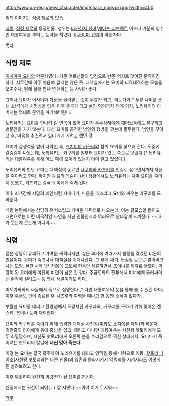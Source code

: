 http://www.ga-rei.jp/new_character/img/chara_noriyuki.jpg?width=400

위의 이미지는 [[식령 제로]]의 모습.

[[식령]], [[식령 제로]]의 등장인물. 성우는 [[타카하시 신야]]/[[제이슨 리브렉트]]
이즈나 가문의 영수인 대롱여우를 부리는 능력을 지녔다. [[이사야마 요미]]의 약혼자다.

[[목차]]
== 식령 제로 ==
[[이사야마 요미]]의 약혼자였다. 가문 어르신들의 입김으로 반쯤 억지로 맺어진 혼약이긴 하나, 서로간에 아주 마음에 없지는 않은 듯. 대책실에서는 요미와 티격태격하는 모습을 보여주나, 밤에 몰래 만나 연애하는 등 사이가 좋다.

그러나 요미가 이사야마 가문을 물려받는 것이 무효가 되고, 미토가와[* 푸른 나비를 쓰는 소년]에게 치명상을 입은 이후 불구가 되고 살인 혐의까지 받게 되자, 노리유키의 아버지는 멋대로 혼약을 파기해버린다.

노리유키는 요미를 만나러 갈 면목이 없어 요미가 혼수상태에게 깨어났음에도 불구하고 병문안을 가지 않는다. 대신 요미를 공격한 범인의 행방을 찾는데 몰두한다. 범인을 찾아낸 후, 마음을 추스려서 요미에게 가려고 했던 것.

요미가 살생석을 얻어 타락한 후, [[츠치미야 카구라]]와 함께 요미를 찾으러 간다. 도중에 갈림길이 나왔는데, 노리유키는 카구라를 일부러 요미가 없는 쪽으로 보낸다.[* 노리유키는 대롱여우를 통해 어느 쪽에 요미가 있는지 이미 알고 있었다.]

노리유키와 만난 요미는 대책실의 동료인 [[사쿠라바 카즈키]]를 인질로 삼으면서까지 자신을 죽이라고 한다. 하지만 동료의 목숨이 걸린 상황에서도 노리유키는 차마 요미를 죽이지 못했고, 카즈키는 결국 요미에게 죽게 된다.

이후 죄책감에 시달려 폐인처럼 지내다가, 마음을 추스리고 요미와 싸우는 카구라를 도와준다.

식령 본편에서는 상당히 유머스럽고 가벼운 캐릭터로 나오는데, 이는 겉모습일 뿐이고 내면으로는 이런 비극적인 사연을 지닌 인물인지라 여러모로 안타깝게 느껴진다. ~~내가 웃는게 웃는게 아니야~~

== 식령 ==
겉은 상당히 유쾌하고 가벼운 캐릭터지만, 실은 과거에 여러가지 불행을 겪었던 비운의 인물이다. 
요미가 죽고나서 대책실을 뛰쳐나간다. 그 후에 사기, 노점상 등으로 벌어먹고 사는 모양. 본편 시작 1년 전쯤에 교토에 한동안 체류하면서 츠이나를 제자로 들였다. 악령이 된 요미에게 여전히 미련이 남은 것 같다. 주금도와의 전투에서 미녀에게 둘러싸이는 환각에 걸려드는 등 꽤나 색골이기도 하다.

미토가와와의 싸움에서 독으로 실명한다.[* 다만 대롱여우의 눈을 통해 볼 수 있긴 하다]
이후 주금도 편이 종료된 후 시즈루와 여행을 떠나고 한 동안 소식이 없다가...

부활한 요미를 데리고 환경성에서 도망치던 카구라와, 카구라를 구하기 위해 쫓아온 켄스케, 츠이나 등과 재회한다.

요미와 카구라를 죽이기 위해 습격한 대책실 사천왕([[미카도 소자에몬]] 제외)과 싸운다.
귀면중의 리더에게 등에 중상을 입고, 데리고 다니던 대롱여우는 사천왕 핫토리에게 모두 소멸당하며, 자신도 핫토리에게 오른쪽 눈을 수리검으로 찍힌 상태에서, 요미마저 죽이려는 핫토리의 칼날에 '''대신 맞아 죽는다.'''

이걸 본 요미는 결국 폭주하여 노리유키를 데리고 영맥을 통해 나락으로 이동, [[핫토리 나이조]](사천왕 핫토리와는 다른 인물)의 영혼과 동화시켜서 악령화를 시켜서라도 어떻게든 살려보려고 한다.

이후 부활하여 완전히 악령화가 된 요미를 지킨다. 

엔딩에서는 귀신이 되어(...) 잘 지낸다.~~뭐야 이거 무서워~~


[[각주]]
